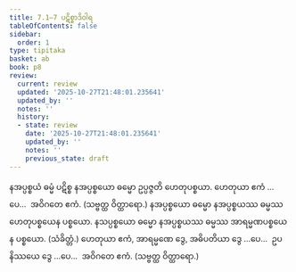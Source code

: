 ```yaml
---
title: 7.1–7 ပဋိစ္စာဒိဝါရ
tableOfContents: false
sidebar:
  order: 1
type: tipitaka
basket: ab
book: p8
review:
  current: review
  updated: '2025-10-27T21:48:01.235641'
  updated_by: ''
  notes: ''
  history:
  - state: review
    date: '2025-10-27T21:48:01.235641'
    updated_by: ''
    notes: ''
    previous_state: draft
---
```



<ReviewStatus review={frontmatter.review} showDetails={true} />

<HypothesisAnnotation frontmatter={frontmatter} />

<DynamicBreadcrumb />

<Division number="17" book="p8" e="ch" v="40" p="78">

<Paragraph number="44" book="p8">
နအပ္ပစ္စယံ ဓမ္မံ ပဋိစ္စ နအပ္ပစ္စယော ဓမ္မော ဥပ္ပဇ္ဇတိ ဟေတုပစ္စယာ.
</Paragraph>

<Paragraph number="45" book="p8">
ဟေတုယာ ဧကံ …ပေ…  အဝိဂတေ ဧကံ. (သဗ္ဗတ္ထ ဝိတ္ထာရော.)
</Paragraph>

</Division>
<Division number="18" book="p8" e="ch" v="40" p="78">

<Paragraph number="46" book="p8">
နအပ္ပစ္စယော ဓမ္မော နအပ္ပစ္စယဿ ဓမ္မဿ ဟေတုပစ္စယေန ပစ္စယော.
</Paragraph>

<Paragraph number="47" book="p8">
နသပ္ပစ္စယော ဓမ္မော နအပ္ပစ္စယဿ ဓမ္မဿ အာရမ္မဏပစ္စယေန ပစ္စယော. (သံခိတ္တံ.)
</Paragraph>

<Paragraph number="48" book="p8">
ဟေတုယာ ဧကံ, အာရမ္မဏေ ဒွေ, အဓိပတိယာ ဒွေ …ပေ…  ဥပနိဿယေ ဒွေ …ပေ…  အဝိဂတေ ဧကံ. (သဗ္ဗတ္ထ ဝိတ္ထာရော.)
</Paragraph>
</Division>